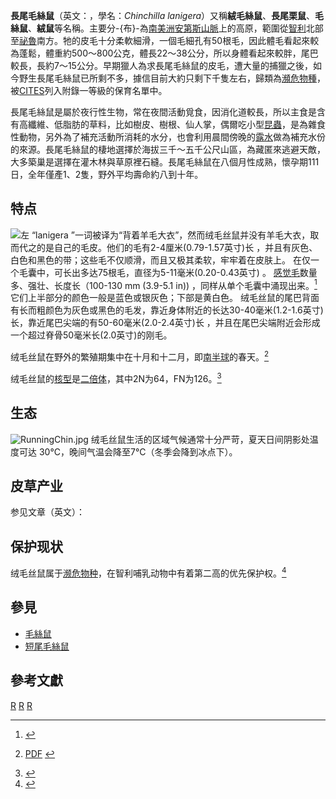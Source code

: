 {{Otheruses|龙猫|subject=產於南美洲的長尾毛絲鼠|other=宫崎峻动画“龙猫”}}
{{Speciesbox
| taxon = Chinchilla lanigera
| image = Chinchilla lanigera1.jpg
| image_caption = 
| status = EN
| status_system = iucn3.1
| status_ref =<ref name=iucn>{{IUCN2010|version=2010.3|assessors=D'elia, G. & Teta, P.|year=2008|id=4652|title=Chinchilla lanigera|downloaded=2010-9-14}}</ref>
| parent_authority = [[Edward_Turner_Bennett|Bennett]], 1829
| subdivision_ranks = 种
| range_map=Chinchilla lanigera.svg
| range_map_caption= 長尾毛絲鼠分-{布}-範圍
}}
'''長尾毛絲鼠'''（英文：{{lang|en|Long-tailed Chinchilla}}，學名：''Chinchilla lanigera''）又稱'''絨毛絲鼠'''、'''長尾栗鼠'''、'''毛絲鼠'''、'''絨鼠'''等名稱。主要分-{布}-為[[南美洲|南美洲]][[安第斯山脈|安第斯山脈]]上的高原，範圍從[[智利|智利]]北部至[[祕魯|祕魯]]南方。牠的皮毛十分柔軟細滑，一個毛細孔有50根毛，因此體毛看起來較為蓬鬆，體重約500～800公克，體長22～38公分，所以身體看起來較胖，尾巴較長，長約7～15公分。早期獵人為求長尾毛絲鼠的皮毛，遭大量的捕獵之後，如今野生長尾毛絲鼠已所剩不多，據信目前大約只剩下千隻左右，歸類為[[瀕危物種|瀕危物種]]，被[[瀕臨絕種野生動植物國際貿易公約|CITES]]列入附錄一等級的保育名單中{{R|CITES}}。

長尾毛絲鼠是屬於夜行性生物，常在夜間活動覓食，因消化道較長，所以主食是含有高纖維、低脂肪的草料，比如樹皮、樹根、仙人掌，偶爾吃小型[[昆蟲|昆蟲]]，是為雜食性動物，另外為了補充活動所消耗的水分，也會利用晨間傍晚的[[露水|露水]]做為補充水份的來源。長尾毛絲鼠的棲地選擇於海拔三千～五千公尺山區，為藏匿來逃避天敵，大多築巢是選擇在灌木林與草原裡石縫。長尾毛絲鼠在八個月性成熟，懷孕期111日，全年僅產1、2隻，野外平均壽命約八到十年。

== 特点 ==
[[File:TurboHome.jpg|左]]
“lanigera ”一词被译为“背着羊毛大衣”，然而绒毛丝鼠并没有羊毛大衣，取而代之的是自己的毛皮。他们的毛有2-4厘米(0.79-1.57英寸)长 ，并且有灰色、白色和黑色的带；这些毛不仅顺滑，而且又极其柔软，牢牢着在皮肤上。 在仅一个毛囊中，可长出多达75根毛，直径为5-11毫米(0.20-0.43英寸) 。 [[感觉毛|感觉毛]]数量多、强壮、长度长（100-130 mm (3.9-5.1 in)) ，同样从单个毛囊中涌现出来。<ref>{{Cite journal|title=Histology of the skin and hair of the adult chinchilla| language=en |last=Wilcox|first=H. N.|journal=Anatomical Record|doi=10.1002/ar.1091080304|year=1950|volume=108|pages=385–397|pmid=14799877}}</ref> 它们上半部分的颜色一般是蓝色或银灰色；下部是黄白色。 绒毛丝鼠的尾巴背面有长而粗颜色为灰色或黑色的毛发，靠近身体附近的长达30-40毫米(1.2-1.6英寸) 长，靠近尾巴尖端的有50-60毫米(2.0-2.4英寸)长 ，并且在尾巴尖端附近会形成一个超过脊骨50毫米长(2.0英寸)的刚毛。

绒毛丝鼠在野外的繁殖期集中在十月和十二月，即[[南半球|南半球]]的春天。<ref name=Spotorno>{{cite journal|title=Chinchilla laniger|journal=Mammalian Species| language=en |date=15 December 2004|first=Angel E.|last=Spotorno|author2=Zuleta, C.A. |author3=Valladares, J.P. |author4=Deane, A.L. |author5=Jiménez, J.E.  |volume=758|issue=|pages=1–9|doi=10.1644/758}} [http://www.science.smith.edu/departments/Biology/VHAYSSEN/msi/pdf/758_Chinchilla_laniger.pdf PDF] {{Wayback|url=http://www.science.smith.edu/departments/Biology/VHAYSSEN/msi/pdf/758_Chinchilla_laniger.pdf |date=20101205060715 }}</ref>

绒毛丝鼠的[[核型|核型]]是[[二倍体|二倍体]]，其中2N为64，FN为126。<ref name=MSW3> {{MSW3 Hystricognathi | id = 13400134 | language=en | page = 1550}} </ref>

==生态==
[[Image:RunningChin.jpg|left]]
绒毛丝鼠生活的区域气候通常十分严苛，夏天日间阴影处温度可达 30°C，晚间气温会降至7°C（冬季会降到冰点下）。{{R|Spotorno}}

== 皮草产业 ==
参见文章（英文）：{{main|Chinchilla#Fur industry}}

==保护现状==
绒毛丝鼠属于[[濒危物种|濒危物种]]，在智利哺乳动物中有着第二高的优先保护权。<ref>{{Cite journal | last1 = Cofré | first1 = H. | last2=Marquet| first2=P.A.| title = Conservation status, rarity, and geographic priorities for conservation of Chilean mammals: an assessment| url = https://archive.org/details/sim_biological-conservation_1999-04_88_1/page/53 | journal = Biological Conservation | volume = 88| pages = 53–68 | year = 1999 | doi = 10.1016/S0006-3207(98)00090-1}}</ref>

==參見==
*[[毛絲鼠|毛絲鼠]]
*[[短尾毛絲鼠|短尾毛絲鼠]]

== 參考文獻 ==
{{Commonscat|Chinchilla_lanigera}}
{{Wikispecies|Chinchilla_lanigera}}
{{reflist|refs=
<ref name="CITES">{{Cite web |url=https://www.cites.org/sites/default/files/eng/cop/09/prop/E09-Prop-09_Chinchilla.PDF |title=AMENDMENTS TO APPENDICES I AND II OF THE CONVENTION | language=en |format=PDF |archiveurl= |archivedate= |publisher=[[CITES|CITES]] |date= |accessdate=2015-10-26}}</ref>
|
<ref>{{cite book |last= |first= |title=《瀕臨絕種哺乳類動物圖鑑》 - Chinchilla lanigera |url=http://subject.forest.gov.tw/books/book_07/books_0702.htm |location= |publisher=[[行政院農業委員會|行政院農業委員會]] |page= |isbn= |date=2010-03-16}}</ref>
}}
{{Taxonbar}}
[[Category:宠物鼠|R]]
[[Category:嚙齒目|R]]
[[Category:智利動物|R]]